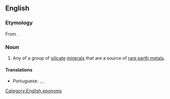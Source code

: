 ==English==
{{wikipedia}}

===Etymology===
From {{w|Thomas Allan}} {{suffix|en||ite}}.

===Noun===
{{en-noun}}

# {{lb|en|mineral}} Any of a group of [[silicate]] [[mineral]]s that are a source of [[rare earth metal]]s.

====Translations====
{{trans-top|any of a group of silicate minerals that are a source of rare earth metals}}
* Portuguese: {{t|pt|alanita|f}}, {{t|pt|allanita|f}}, {{t|pt|alanite|f}}
{{trans-mid}}
{{trans-bottom}}

[[Category:English eponyms]]